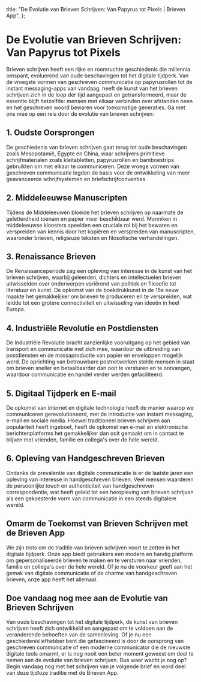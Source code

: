 
  title: "De Evolutie van Brieven Schrijven: Van Papyrus tot Pixels | Brieven App",
};

# De Evolutie van Brieven Schrijven: Van Papyrus tot Pixels

<MdxImage src="/blog/evolution-letter-writing.jpg" alt="Evolutie van Brieven schrijven" width={800} height={700} />

Brieven schrijven heeft een rijke en roemruchte geschiedenis die millennia omspant, evoluerend van oude beschavingen tot het digitale tijdperk. Van de vroegste vormen van geschreven communicatie op papyrusrollen tot de instant messaging-apps van vandaag, heeft de kunst van het brieven schrijven zich in de loop der tijd aangepast en getransformeerd, maar de essentie blijft hetzelfde: mensen met elkaar verbinden over afstanden heen en het geschreven woord bewaren voor toekomstige generaties. Ga met ons mee op een reis door de evolutie van brieven schrijven:

## 1. Oudste Oorsprongen

De geschiedenis van brieven schrijven gaat terug tot oude beschavingen zoals Mesopotamië, Egypte en China, waar schrijvers primitieve schrijfmaterialen zoals kleitabletten, papyrusrollen en bamboestrips gebruikten om met elkaar te communiceren. Deze vroege vormen van geschreven communicatie legden de basis voor de ontwikkeling van meer geavanceerde schrijfsystemen en briefschrijfconventies.

## 2. Middeleeuwse Manuscripten

Tijdens de Middeleeuwen bloeide het brieven schrijven op naarmate de geletterdheid toenam en papier meer beschikbaar werd. Monniken in middeleeuwse kloosters speelden een cruciale rol bij het bewaren en verspreiden van kennis door het kopiëren en verspreiden van manuscripten, waaronder brieven, religieuze teksten en filosofische verhandelingen.

## 3. Renaissance Brieven

De Renaissanceperiode zag een opleving van interesse in de kunst van het brieven schrijven, waarbij geleerden, dichters en intellectuelen brieven uitwisselden over onderwerpen variërend van politiek en filosofie tot literatuur en kunst. De opkomst van de boekdrukkunst in de 15e eeuw maakte het gemakkelijker om brieven te produceren en te verspreiden, wat leidde tot een grotere connectiviteit en uitwisseling van ideeën in heel Europa.

## 4. Industriële Revolutie en Postdiensten

De Industriële Revolutie bracht aanzienlijke vooruitgang op het gebied van transport en communicatie met zich mee, waardoor de uitbreiding van postdiensten en de massaproductie van papier en enveloppen mogelijk werd. De oprichting van betrouwbare postnetwerken stelde mensen in staat om brieven sneller en betaalbaarder dan ooit te versturen en te ontvangen, waardoor communicatie en handel verder werden gefaciliteerd.

## 5. Digitaal Tijdperk en E-mail

De opkomst van internet en digitale technologie heeft de manier waarop we communiceren gerevolutioneerd, met de introductie van instant messaging, e-mail en sociale media. Hoewel traditioneel brieven schrijven aan populariteit heeft ingeboet, heeft de opkomst van e-mail en elektronische berichtenplatforms het gemakkelijker dan ooit gemaakt om in contact te blijven met vrienden, familie en collega's over de hele wereld.

## 6. Opleving van Handgeschreven Brieven

Ondanks de prevalentie van digitale communicatie is er de laatste jaren een opleving van interesse in handgeschreven brieven. Veel mensen waarderen de persoonlijke touch en authenticiteit van handgeschreven correspondentie, wat heeft geleid tot een heropleving van brieven schrijven als een gekoesterde vorm van communicatie in een steeds digitalere wereld.

## Omarm de Toekomst van Brieven Schrijven met de Brieven App

We zijn trots om de traditie van brieven schrijven voort te zetten in het digitale tijdperk. Onze app biedt gebruikers een modern en handig platform om gepersonaliseerde brieven te maken en te versturen naar vrienden, familie en collega's over de hele wereld. Of je nu de voorkeur geeft aan het gemak van digitale communicatie of de charme van handgeschreven brieven, onze app heeft het allemaal.

## Doe vandaag nog mee aan de Evolutie van Brieven Schrijven

Van oude beschavingen tot het digitale tijdperk, de kunst van brieven schrijven heeft zich ontwikkeld en aangepast om te voldoen aan de veranderende behoeften van de samenleving. Of je nu een geschiedenisliefhebber bent die gefascineerd is door de oorsprong van geschreven communicatie of een moderne communicator die de nieuwste digitale tools omarmt, er is nog nooit een beter moment geweest om deel te nemen aan de evolutie van brieven schrijven. Dus waar wacht je nog op? Begin vandaag nog met het schrijven van je volgende brief en word deel van deze tijdloze traditie met de Brieven App.

